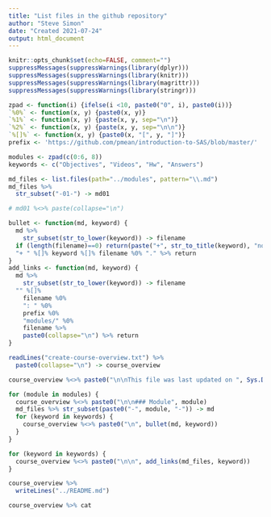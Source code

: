 ```yaml
---
title: "List files in the github repository"
author: "Steve Simon"
date: "Created 2021-07-24"
output: html_document
---
```


```r
knitr::opts_chunk$set(echo=FALSE, comment="")
suppressMessages(suppressWarnings(library(dplyr)))
suppressMessages(suppressWarnings(library(knitr)))
suppressMessages(suppressWarnings(library(magrittr)))
suppressMessages(suppressWarnings(library(stringr)))
```

```r
zpad <- function(i) {ifelse(i <10, paste0("0", i), paste0(i))}
`%0%` <- function(x, y) {paste0(x, y)}
`%1%` <- function(x, y) {paste(x, y, sep="\n")}
`%2%` <- function(x, y) {paste(x, y, sep="\n\n")}
`%[]%` <- function(x, y) {paste0(x, "[", y, "]")}
prefix <- 'https://github.com/pmean/introduction-to-SAS/blob/master/'

modules <- zpad(c(0:6, 8))
keywords <- c("Objectives", "Videos", "Hw", "Answers")

md_files <- list.files(path="../modules", pattern="\\.md")
md_files %>%
  str_subset("-01-") -> md01

# md01 %<>% paste(collapse="\n")

bullet <- function(md, keyword) {
  md %>%
    str_subset(str_to_lower(keyword)) -> filename
  if (length(filename)==0) return(paste("+", str_to_title(keyword), "not yet available."))
  "+ " %[]% keyword %[]% filename %0% "." %>% return
}
add_links <- function(md, keyword) {
  md %>%
    str_subset(str_to_lower(keyword)) -> filename
  "" %[]% 
    filename %0%
    ": " %0%
    prefix %0%
    "modules/" %0%
    filename %>%
    paste0(collapse="\n") %>% return
}
```

```r
readLines("create-course-overview.txt") %>%
  paste0(collapse="\n") -> course_overview
```

```r
course_overview %<>% paste0("\n\nThis file was last updated on ", Sys.Date())
```

```r
for (module in modules) {
  course_overview %<>% paste0("\n\n### Module", module)
  md_files %>% str_subset(paste0("-", module, "-")) -> md
  for (keyword in keywords) {
    course_overview %<>% paste0("\n", bullet(md, keyword))
  }
}
```

```r
for (keyword in keywords) {
  course_overview %<>% paste0("\n\n", add_links(md_files, keyword))
}
```

```r
course_overview %>%
  writeLines("../README.md")

course_overview %>% cat
```

